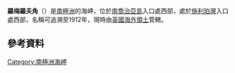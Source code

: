 {{coord|54|3|S|37|52|W|display=title}}

'''羅梅羅夫角'''（{{lang-en|Romerof Head}}）是[[南極洲|南極洲]]的海岬，位於[[南喬治亞島|南喬治亞島]]入口處西部，處於[[施利珀灣|施利珀灣]]入口處西部，名稱可追溯至1912年，現時由[[英國海外領土|英國海外領土]]管轄。

==參考資料== 
{{usgs-gazetteer}}

{{Antarctica-geo-stub}}
[[Category:南極洲海岬|Category:南極洲海岬]]